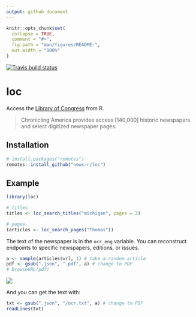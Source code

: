 ```yaml
---
output: github_document
---
```


<!-- README.md is generated from README.Rmd. Please edit that file -->

```r
knitr::opts_chunk$set(
  collapse = TRUE,
  comment = "#>",
  fig.path = "man/figures/README-",
  out.width = "100%"
)
```

<!-- badges: start -->
[![Travis build status](https://travis-ci.org/news-r/loc.svg?branch=master)](https://travis-ci.org/news-r/loc)
<!-- badges: end -->

# loc

Access the [Library of Congress](https://chroniclingamerica.loc.gov) from R.

> Chronicling America provides access [140,000] historic newspapers and select digitized newspaper pages.

## Installation

``` r
# install.packages("remotes")
remotes::install_github("news-r/loc")
```

## Example

```r
library(loc)

# titles
titles <- loc_search_titles("michigan", pages = 2)

# pages
(articles <- loc_search_pages("Thomas"))
```

The text of the newspaper is in the `ocr_eng` variable. You can reconstruct endpoints to specific newspapers, editions, or issues.

```r
a <- sample(articles$url, 1) # take a random article
pdf <- gsub(".json", ".pdf", a) # change to PDF
# browseURL(pdf)
```

![](loc.png)

And you can get the text with:

```r
txt <- gsub(".json", "/ocr.txt", a) # change to PDF
readLines(txt)
```